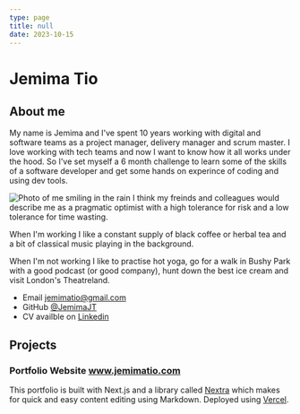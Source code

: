 ```yaml
---
type: page
title: null
date: 2023-10-15
---
```


# Jemima Tio

## About me

My name is Jemima and I've spent 10 years working with digital and software teams as a project manager, delivery manager and scrum master. I love working with tech teams and now I want to know how it all works under the hood. So I've set myself a 6 month challenge to learn some of the skills of a software developer and get some hands on experince of coding and using dev tools. 


<Image
  src="/images/jemima.jpg"
  alt="Photo of me smiling in the rain"
  width={768}
  height={1024}
  priority
  className="next-image"
/>
I think my freinds and colleagues would describe me as a pragmatic optimist with a high tolerance for risk and a low tolerance for time wasting.

When I'm working I like a constant supply of black coffee or herbal tea and a bit of classical music playing in the background. 

When I'm not working I like to practise hot yoga, go for a walk in Bushy Park with a good podcast (or good company), hunt down the best ice cream and visit London's Theatreland.

- Email jemimatio@gmail.com
- GitHub [@JemimaJT](https://github.com/JemimaJT)
- CV availble on [Linkedin](https://www.linkedin.com/in/jemimatio/)

## Projects

### Portfolio Website www.jemimatio.com

This portfolio is built with Next.js and a library called [Nextra](https://nextra.vercel.app/) which makes for quick and easy content editing using Markdown. Deployed using [Vercel](https://vercel.com/).
